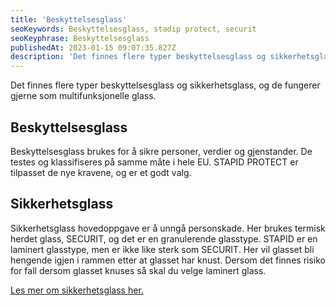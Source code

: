 ```yaml
---
title: 'Beskyttelsesglass'
seoKeywords: Beskyttelsesglass, stadip protect, securit
seoKeyphrase: Beskyttelsesglass
publishedAt: 2023-01-15 09:07:35.827Z
description: 'Det finnes flere typer beskyttelsesglass og sikkerhetsglass, og de fungerer gjerne som multifunksjonelle glass. Les mer her.'
---
```


Det finnes flere typer beskyttelsesglass og sikkerhetsglass, og de fungerer gjerne som multifunksjonelle glass.

## Beskyttelsesglass

Beskyttelsesglass brukes for å sikre personer, verdier og gjenstander. De testes og klassifiseres på samme måte i hele EU. STAPID PROTECT er tilpasset de nye kravene, og er et godt valg.

## Sikkerhetsglass

Sikkerhetsglass hovedoppgave er å unngå personskade. Her brukes termisk herdet glass, SECURIT, og det er en granulerende glasstype. STAPID er en laminert glasstype, men er ikke like sterk som SECURIT. Her vil glasset bli hengende igjen i rammen etter at glasset har knust. Dersom det finnes risiko for fall dersom glasset knuses så skal du velge laminert glass.

[Les mer om sikkerhetsglass her.](/glasstyper/sikkerhetsglass)
